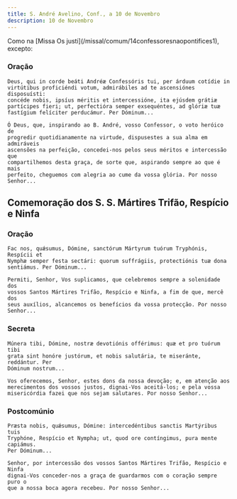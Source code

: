 ```yaml
---
title: S. André Avelino, Conf., a 10 de Novembro
description: 10 de Novembro
---
```


<aside>
  Como na [Missa Os justi](/missal/comum/14confessoresnaopontifices1), excepto:
</aside>


<LinkCard
  href="/missal/comum/14confessoresnaopontifices1"
  title="Confessores não Pontífices - Missa Os justi"
/>

### Oração

<div class="side-by-side not-content">

    Deus, qui in corde beáti Andréæ Confessóris tui, per árduum cotídie in
    virtútibus proficiéndi votum, admirábiles ad te ascensiónes disposuísti:
    concéde nobis, ipsíus méritis et intercessióne, ita ejúsdem grátiæ
    partícipes fieri; ut, perfectióra semper exsequéntes, ad glóriæ tuæ
    fastígium felíciter perducámur. Per Dóminum...

    Ó Deus, que, inspirando ao B. André, vosso Confessor, o voto heróico de
    progredir quotidianamente na virtude, dispusestes a sua alma em admiráveis
    ascensões na perfeição, concedei-nos pelos seus méritos e intercessão que
    compartilhemos desta graça, de sorte que, aspirando sempre ao que é mais
    perfeito, cheguemos com alegria ao cume da vossa glória. Por nosso Senhor...

</div>

## Comemoração dos S. S. Mártires Trifão, Respício e Ninfa

### Oração

<div class="side-by-side not-content">

    Fac nos, quǽsumus, Dómine, sanctórum Mártyrum tuórum Tryphónis, Respícii et
    Nymphæ semper festa sectári: quorum suffrágiis, protectiónis tuæ dona
    sentiámus. Per Dóminum...

    Permiti, Senhor, Vos suplicamos, que celebremos sempre a solenidade dos
    vossos Santos Mártires Trifão, Respício e Ninfa, a fim de que, mercê dos
    seus auxílios, alcancemos os benefícios da vossa protecção. Por nosso
    Senhor...

</div>

### Secreta

<div class="side-by-side not-content">

    Múnera tibi, Dómine, nostræ devotiónis offérimus: quæ et pro tuórum tibi
    grata sint honóre justórum, et nobis salutária, te miseránte, reddántur. Per
    Dóminum nostrum...

    Vos oferecemos, Senhor, estes dons da nossa devoção; e, em atenção aos
    merecimentos dos vossos justos, dignai-Vos aceitá-los; e pela vossa
    misericórdia fazei que nos sejam salutares. Por nosso Senhor...

</div>

### Postcomúnio

<div class="side-by-side not-content">

    Præsta nobis, quǽsumus, Dómine: intercedéntibus sanctis Martýribus tuis
    Tryphóne, Respício et Nympha; ut, quod ore contíngimus, pura mente capiámus.
    Per Dóminum...

    Senhor, por intercessão dos vossos Santos Mártires Trifão, Respício e Ninfa
    dignai-Vos conceder-nos a graça de guardarmos com o coração sempre puro o
    que a nossa boca agora recebeu. Por nosso Senhor...

</div>
